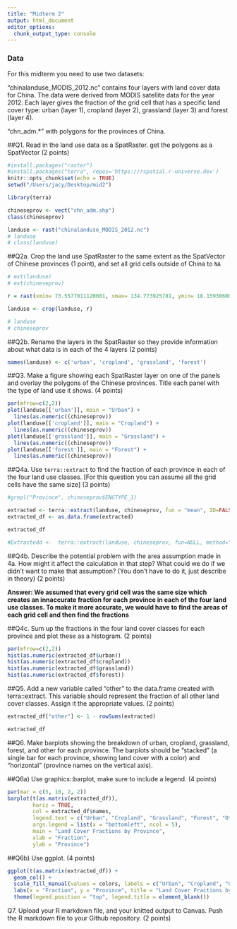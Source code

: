 ```yaml
---
title: "Midterm 2"
output: html_document
editor_options: 
  chunk_output_type: console
---
```


### Data 

For this midterm you need to use two datasets:

"chinalanduse_MODIS_2012.nc" contains four layers with land cover data for China. The data were derived from MODIS satellite data for the year 2012. Each layer gives the fraction of the grid cell that has a specific land cover type: urban (layer 1), cropland (layer 2), grassland (layer 3) and forest (layer 4). 

"chn_adm.*" with polygons for the provinces of China.


##Q1. Read in the land use data as a SpatRaster. get the polygons as a SpatVector (2 points)


```r
#install.packages("raster")
#install.packages("terra", repos='https://rspatial.r-universe.dev')
knitr::opts_chunk$set(echo = TRUE)
setwd("/Users/jacy/Desktop/mid2")

library(terra)

chineseprov <- vect("chn_adm.shp")
class(chineseprov)

landuse <- rast("chinalanduse_MODIS_2012.nc")
# landuse 
# class(landuse)


```

##Q2a. Crop the land use SpatRaster to the same extent as the SpatVector of Chinese provinces (1 point), and set all grid cells outside of China to `NA`

```r

# ext(landuse)
# ext(chineseprov)

r = rast(xmin= 73.5577011120001, xmax= 134.773925781, ymin= 18.1593060000001, ymax= 53.5608596800002)

landuse <- crop(landuse, r)

# landuse
# chineseprov

```

##Q2b. Rename the layers in the SpatRaster so they provide information about what data is in each of the 4 layers (2 points)

```r

names(landuse) <- c('urban', 'cropland', 'grassland', 'forest')

```

##Q3. Make a figure showing each SpatRaster layer on one of the panels and overlay the polygons of the Chinese provinces. Title each panel with the type of land use it shows. (4 points)

```r

par(mfrow=c(2,2))
plot(landuse[['urban']], main = "Urban") +
  lines(as.numeric((chineseprov))
plot(landuse[['cropland']], main = "Cropland") +
  lines(as.numeric((chineseprov))
plot(landuse[['grassland']], main = "Grassland") +
  lines(as.numeric((chineseprov))
plot(landuse[['forest']], main = "Forest") +
  lines(as.numeric((chineseprov))

```

##Q4a. Use `terra::extract` to find the fraction of each province in each of the four land use classes. [For this question you can assume all the grid cells have the same size] (3 points)

```r
#grepl("Province", chineseprov$ENGTYPE_1)

extracted <- terra::extract(landuse, chineseprov, fun = "mean", ID=FALSE)
extracted_df <- as.data.frame(extracted)

extracted_df

#Extractedd <-  terra::extract(landuse, chineseprov, fun=NULL, method="simple", cells=FALSE, xy=FALSE, ID=TRUE, weights=FALSE, exact=FALSE, layer=NULL, bind=FALSE, raw=FALSE)

```

##Q4b. Describe the potential problem with the area assumption made in 4a. How might it affect the calculation in that step? What could we do if we didn't want to make that assumption? (You don't have to do it, just describe in theory) (2 points)

**Answer: We assumed that every grid cell was the same size which creates an innaccurate fraction for each province in each of the four land use classes. To make it more accurate, we would have to find the areas of each grid cell and then find the fractions**


##Q4c. Sum up the fractions in the four land cover classes for each province and plot these as a histogram. (2 points) 

```r

par(mfrow=c(2,2))
hist(as.numeric(extracted_df$urban))
hist(as.numeric(extracted_df$cropland))
hist(as.numeric(extracted_df$grassland))
hist(as.numeric(extracted_df$forest))


```


##Q5. Add a new variable called "other" to the data.frame created with terra::extract. This variable should represent the fraction of all other land cover classes. Assign it the appropriate values. (2 points)


```r

extracted_df["other"] <- 1 - rowSums(extracted) 

extracted_df


```


##Q6. Make barplots showing the breakdown of urban, cropland, grassland, forest, and other for each province. The barplots should be "stacked" (a single bar for each province, showing land cover with a color) and "horizontal" (province names on the vertical axis).  

##Q6a) Use graphics::barplot, make sure to include a legend.  (4 points)

```r

par(mar = c(5, 10, 2, 2)) 
barplot(t(as.matrix(extracted_df)),
        horiz = TRUE,
        col = extracted_df$names,
        legend.text = c("Urban", "Cropland", "Grassland", "Forest", "Other"),
        args.legend = list(x = "bottomleft", ncol = 5),
        main = "Land Cover Fractions by Province",
        xlab = "Fraction",
        ylab = "Province")

```

##Q6b) Use ggplot. (4 points) 

```r

ggplot(t(as.matrix(extracted_df)) +
  geom_col() +
  scale_fill_manual(values = colors, labels = c("Urban", "Cropland", "Grassland", "Forest", "Other")) +
  labs(x = "Fraction", y = "Province", title = "Land Cover Fractions by Province") +
  theme(legend.position = "top", legend.title = element_blank())

```


Q7. Upload your R markdown file, and your knitted output to Canvas. Push the R markdown file to your Github repository. (2 points)


